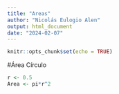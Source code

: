 ```yaml
---
title: "Areas"
author: "Nicolás Eulogio Alen"
output: html_document
date: "2024-02-07"
---
```


```r
knitr::opts_chunk$set(echo = TRUE)
```
#Área Círculo

```r
r <- 0.5
Area <- pi*r^2
```


